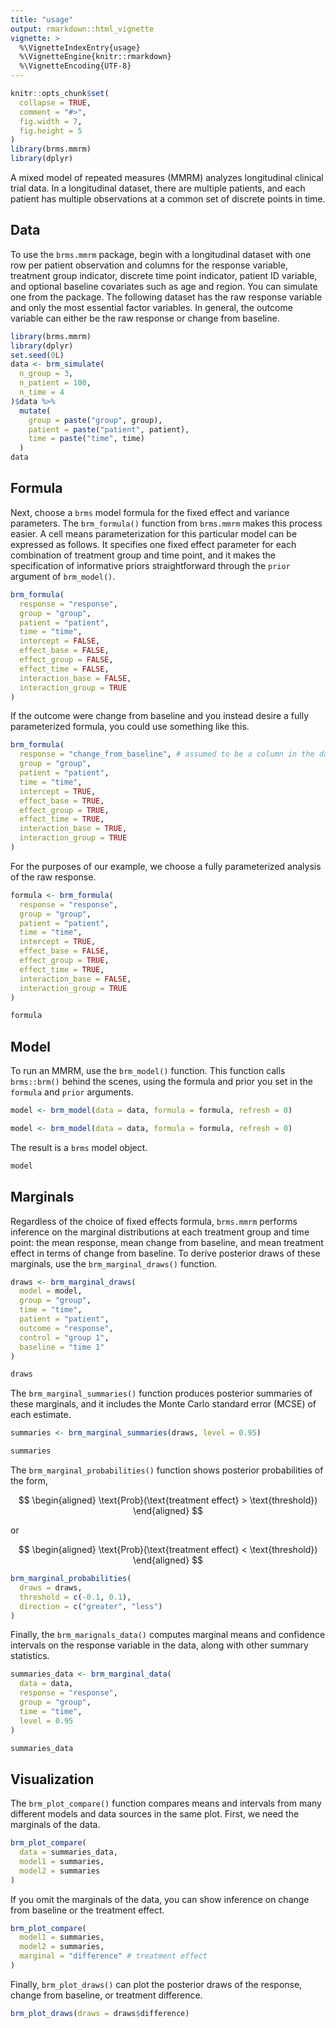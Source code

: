 ```yaml
---
title: "usage"
output: rmarkdown::html_vignette
vignette: >
  %\VignetteIndexEntry{usage}
  %\VignetteEngine{knitr::rmarkdown}
  %\VignetteEncoding{UTF-8}
---
```


```r
knitr::opts_chunk$set(
  collapse = TRUE,
  comment = "#>",
  fig.width = 7,
  fig.height = 5
)
library(brms.mmrm)
library(dplyr)
```

A mixed model of repeated measures (MMRM) analyzes longitudinal clinical trial data. In a longitudinal dataset, there are multiple patients, and each patient has multiple observations at a common set of discrete points in time.

## Data

To use the `brms.mmrm` package, begin with a longitudinal dataset with one row per patient observation and columns for the response variable, treatment group indicator, discrete time point indicator, patient ID variable, and optional baseline covariates such as age and region. You can simulate one from the package. The following dataset has the raw response variable and only the most essential factor variables. In general, the outcome variable can either be the raw response or change from baseline.

```r
library(brms.mmrm)
library(dplyr)
set.seed(0L)
data <- brm_simulate(
  n_group = 3,
  n_patient = 100,
  n_time = 4
)$data %>%
  mutate(
    group = paste("group", group),
    patient = paste("patient", patient),
    time = paste("time", time)
  )
data
```

## Formula

Next, choose a `brms` model formula for the fixed effect and variance parameters. The `brm_formula()` function from `brms.mmrm` makes this process easier. A cell means parameterization for this particular model can be expressed as follows. It specifies one fixed effect parameter for each combination of treatment group and time point, and it makes the specification of informative priors straightforward through the `prior` argument of `brm_model()`.

```r
brm_formula(
  response = "response",
  group = "group",
  patient = "patient",
  time = "time",
  intercept = FALSE,
  effect_base = FALSE,
  effect_group = FALSE,
  effect_time = FALSE,
  interaction_base = FALSE,
  interaction_group = TRUE
)
```

If the outcome were change from baseline and you instead desire a fully parameterized formula, you could use something like this.

```r
brm_formula(
  response = "change_from_baseline", # assumed to be a column in the data
  group = "group",
  patient = "patient",
  time = "time",
  intercept = TRUE,
  effect_base = TRUE,
  effect_group = TRUE,
  effect_time = TRUE,
  interaction_base = TRUE,
  interaction_group = TRUE
)
```

For the purposes of our example, we choose a fully parameterized analysis of the raw response.

```r
formula <- brm_formula(
  response = "response",
  group = "group",
  patient = "patient",
  time = "time",
  intercept = TRUE,
  effect_base = FALSE,
  effect_group = TRUE,
  effect_time = TRUE,
  interaction_base = FALSE,
  interaction_group = TRUE
)

formula
```

## Model

To run an MMRM, use the `brm_model()` function. This function calls `brms::brm()` behind the scenes, using the formula and prior you set in the `formula` and `prior` arguments.

```r
model <- brm_model(data = data, formula = formula, refresh = 0)
```

```r
model <- brm_model(data = data, formula = formula, refresh = 0)
```

The result is a `brms` model object.

```r
model
```

## Marginals

Regardless of the choice of fixed effects formula, `brms.mmrm` performs inference on the marginal distributions at each treatment group and time point: the mean response, mean change from baseline, and mean treatment effect in terms of change from baseline. To derive posterior draws of these marginals, use the `brm_marginal_draws()` function.

```r
draws <- brm_marginal_draws(
  model = model,
  group = "group",
  time = "time",
  patient = "patient",
  outcome = "response",
  control = "group 1",
  baseline = "time 1"
)

draws
```

The `brm_marginal_summaries()` function produces posterior summaries of these marginals, and it includes the Monte Carlo standard error (MCSE) of each estimate.

```r
summaries <- brm_marginal_summaries(draws, level = 0.95)

summaries
```

The `brm_marginal_probabilities()` function shows posterior probabilities of the form, 

$$
\begin{aligned}
\text{Prob}(\text{treatment effect} > \text{threshold})
\end{aligned}
$$

or 

$$
\begin{aligned}
\text{Prob}(\text{treatment effect} < \text{threshold})
\end{aligned}
$$

```r
brm_marginal_probabilities(
  draws = draws,
  threshold = c(-0.1, 0.1),
  direction = c("greater", "less")
)
```

Finally, the `brm_marignals_data()` computes marginal means and confidence intervals on the response variable in the data, along with other summary statistics.

```r
summaries_data <- brm_marginal_data(
  data = data,
  response = "response",
  group = "group",
  time = "time",
  level = 0.95
)

summaries_data
```


## Visualization

The `brm_plot_compare()` function compares means and intervals from many different models and data sources in the same plot. First, we need the marginals of the data.

```r
brm_plot_compare(
  data = summaries_data,
  model1 = summaries,
  model2 = summaries
)
```

If you omit the marginals of the data, you can show inference on change from baseline or the treatment effect.

```r
brm_plot_compare(
  model1 = summaries,
  model2 = summaries,
  marginal = "difference" # treatment effect
)
```

Finally, `brm_plot_draws()` can plot the posterior draws of the response, change from baseline, or treatment difference.

```r
brm_plot_draws(draws = draws$difference)
```
